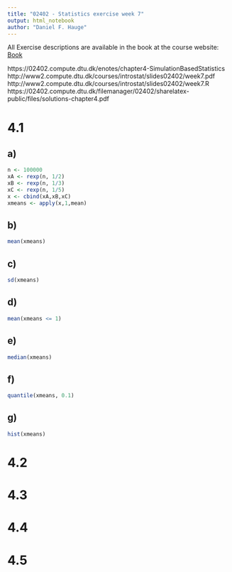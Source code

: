 ```yaml
---
title: "02402 - Statistics exercise week 7"
output: html_notebook
author: "Daniel F. Hauge"
---
```


All Exercise descriptions are available in the book at the course website: [Book](https://02402.compute.dtu.dk/enotes/book-IntroStatistics)

https://02402.compute.dtu.dk/enotes/chapter4-SimulationBasedStatistics
http://www2.compute.dtu.dk/courses/introstat/slides02402/week7.pdf
http://www2.compute.dtu.dk/courses/introstat/slides02402/week7.R
https://02402.compute.dtu.dk/filemanager/02402/sharelatex-public/files/solutions-chapter4.pdf


# 4.1

## a)
```r
n <- 100000
xA <- rexp(n, 1/2)
xB <- rexp(n, 1/3)
xC <- rexp(n, 1/5)
x <- cbind(xA,xB,xC)
xmeans <- apply(x,1,mean)
```

## b)
```r
mean(xmeans)
```

## c)
```r
sd(xmeans)
```
## d)
```r
mean(xmeans <= 1)
```

## e)
```r
median(xmeans)
```

## f)
```r
quantile(xmeans, 0.1)
```

## g)
```r
hist(xmeans)
```


# 4.2




# 4.3

# 4.4

# 4.5

